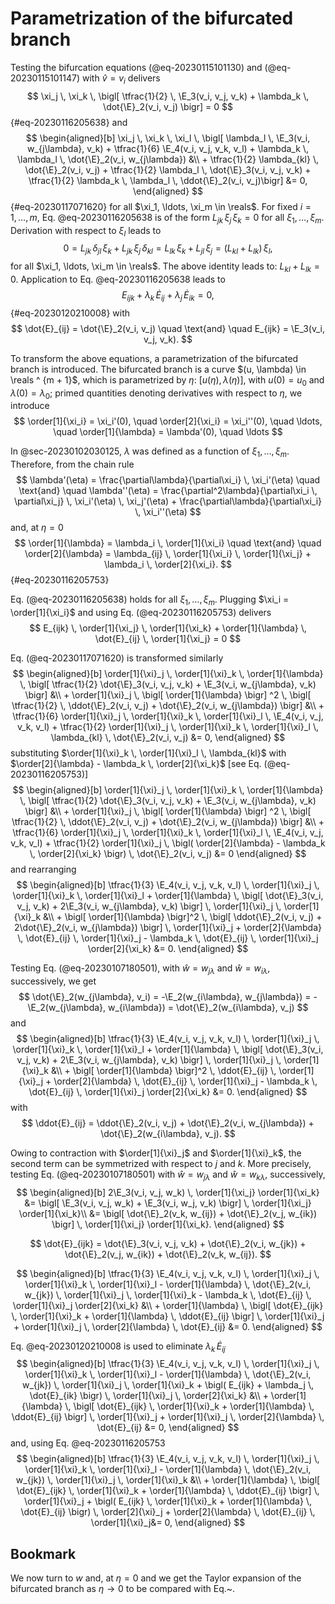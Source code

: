 # Parametrization of the bifurcated branch

$$
\newcommand{\E}{\mathcal{E}}
\newcommand{\order}[2][1]{#2^{(#1)}}
\newcommand{\reals}{\mathbb{R}}
$$

Testing the bifurcation equations (@eq-20230115101130) and (@eq-20230115101147) with $\hat{v} = v_i$ delivers
$$
\xi_j \, \xi_k \, \bigl[ \tfrac{1}{2} \, \E_3(v_i, v_j, v_k) + \lambda_k \, \dot{\E}_2(v_i, v_j) \bigr] = 0
$$ {#eq-20230116205638}
and
$$
\begin{aligned}[b]
\xi_j \, \xi_k \, \xi_l \, \bigl[ \lambda_l \, \E_3(v_i, w_{j\lambda}, v_k) + \tfrac{1}{6} \E_4(v_i, v_j, v_k, v_l) + \lambda_k \, \lambda_l \, \dot{\E}_2(v_i, w_{j\lambda}) &\\
+ \tfrac{1}{2} \lambda_{kl} \, \dot{\E}_2(v_i, v_j) + \tfrac{1}{2} \lambda_l \, \dot{\E}_3(v_i, v_j, v_k) + \tfrac{1}{2} \lambda_k \, \lambda_l \, \ddot{\E}_2(v_i, v_j)\bigr] &= 0,
\end{aligned}
$$ {#eq-20230117071620}
for all $\xi_1, \ldots, \xi_m \in \reals$. For fixed $i = 1, \ldots, m$, Eq. @eq-20230116205638 is of the form
$L_{jk} \, \xi_j \, \xi_k = 0$ for all $\xi_1, \ldots, \xi_m$. Derivation with respect to $\xi_l$ leads to
$$
0 = L_{jk} \, \delta_{jl} \, \xi_k + L_{jk} \, \xi_j \, \delta_{kl} = L_{lk} \, \xi_k + L_{jl} \, \xi_j = \bigl(L_{kl} +L_{lk} \bigr) \, \xi_l,
$$
for all $\xi_1, \ldots, \xi_m \in \reals$. The above identity leads to: $L_{kl} + L_{lk} = 0$. Application to
Eq. @eq-20230116205638 leads to
$$
E_{ijk} + \lambda_k \, \dot{E}_{ij} + \lambda_j \, \dot{E}_{ik} = 0,
$$ {#eq-20230120210008}
with
$$
\dot{E}_{ij} = \dot{\E}_2(v_i, v_j) \quad \text{and} \quad E_{ijk} = \E_3(v_i, v_j, v_k).
$$

To transform the above equations, a parametrization of the bifurcated branch is introduced. The bifurcated branch is a
curve $(u, \lambda) \in \reals ^ {m + 1}$, which is parametrized by $\eta$: $[u(\eta), \lambda(\eta)]$, with $u(0) =
u_0$ and $\lambda(0) = \lambda_0$; primed quantities denoting derivatives with respect to $\eta$, we introduce
$$
\order[1]{\xi_i} = \xi_i'(0), \quad \order[2]{\xi_i} = \xi_i''(0), \quad \ldots, \quad \order[1]{\lambda} = \lambda'(0), \quad \ldots
$$

In @sec-20230102030125, $\lambda$ was defined as a function of $\xi_1, \ldots, \xi_m$. Therefore, from the chain rule $$
\lambda'(\eta) = \frac{\partial\lambda}{\partial\xi_i} \, \xi_i'(\eta) \quad \text{and} \quad \lambda''(\eta)  = \frac{\partial^2\lambda}{\partial\xi_i \, \partial\xi_j} \, \xi_i'(\eta) \, \xi_j'(\eta) + \frac{\partial\lambda}{\partial\xi_i} \, \xi_i''(\eta)
$$ and, at $\eta = 0$
$$
\order[1]{\lambda} = \lambda_i \, \order[1]{\xi_i} \quad \text{and} \quad \order[2]{\lambda} = \lambda_{ij} \, \order[1]{\xi_i} \, \order[1]{\xi_j} + \lambda_i \, \order[2]{\xi_i}.
$$ {#eq-20230116205753}

Eq. (@eq-20230116205638) holds for all $\xi_1, \ldots, \xi_m$. Plugging $\xi_i = \order[1]{\xi_i}$ and using Eq. (@eq-20230116205753) delivers
$$
E_{ijk} \, \order[1]{\xi_j} \, \order[1]{\xi_k} + \order[1]{\lambda} \, \dot{E}_{ij} \, \order[1]{\xi_j} = 0
$$

Eq. (@eq-20230117071620) is transformed similarly
$$
\begin{aligned}[b]
\order[1]{\xi}_j \, \order[1]{\xi}_k \, \order[1]{\lambda} \, \bigl[ \tfrac{1}{2} \dot{\E}_3(v_i, v_j, v_k) + \E_3(v_i, w_{j\lambda}, v_k) \bigr] &\\
+ \order[1]{\xi}_j \, \bigl[ \order[1]{\lambda} \bigr] ^2 \, \bigl[ \tfrac{1}{2} \, \ddot{\E}_2(v_i, v_j) + \dot{\E}_2(v_i, w_{j\lambda}) \bigr] &\\
+ \tfrac{1}{6} \order[1]{\xi}_j \, \order[1]{\xi}_k \, \order[1]{\xi}_l \, \E_4(v_i, v_j, v_k, v_l) + \tfrac{1}{2} \order[1]{\xi}_j \, \order[1]{\xi}_k \, \order[1]{\xi}_l \, \lambda_{kl} \, \dot{\E}_2(v_i, v_j) &= 0,
\end{aligned}
$$
substituting $\order[1]{\xi}_k \, \order[1]{\xi}_l \, \lambda_{kl}$ with $\order[2]{\lambda} - \lambda_k \, \order[2]{\xi_k}$ \[see Eq. (@eq-20230116205753)\]
$$
\begin{aligned}[b]
\order[1]{\xi}_j \, \order[1]{\xi}_k \, \order[1]{\lambda} \, \bigl[ \tfrac{1}{2} \dot{\E}_3(v_i, v_j, v_k) + \E_3(v_i, w_{j\lambda}, v_k) \bigr] &\\
+ \order[1]{\xi}_j \, \bigl[ \order[1]{\lambda} \bigr] ^2 \, \bigl[ \tfrac{1}{2} \, \ddot{\E}_2(v_i, v_j) + \dot{\E}_2(v_i, w_{j\lambda}) \bigr] &\\
+ \tfrac{1}{6} \order[1]{\xi}_j \, \order[1]{\xi}_k \, \order[1]{\xi}_l \, \E_4(v_i, v_j, v_k, v_l) + \tfrac{1}{2} \order[1]{\xi}_j \, \bigl( \order[2]{\lambda} - \lambda_k \, \order[2]{\xi_k} \bigr) \, \dot{\E}_2(v_i, v_j) &= 0
\end{aligned}
$$
and rearranging
$$
\begin{aligned}[b]
\tfrac{1}{3} \E_4(v_i, v_j, v_k, v_l) \, \order[1]{\xi}_j \, \order[1]{\xi}_k \, \order[1]{\xi}_l
+ \order[1]{\lambda} \, \bigl[ \dot{\E}_3(v_i, v_j, v_k) + 2\E_3(v_i, w_{j\lambda}, v_k) \bigr] \, \order[1]{\xi}_j \, \order[1]{\xi}_k &\\
+ \bigl[ \order[1]{\lambda} \bigr]^2 \, \bigl[ \ddot{\E}_2(v_i, v_j) + 2\dot{\E}_2(v_i, w_{j\lambda}) \bigr] \, \order[1]{\xi}_j
+ \order[2]{\lambda} \, \dot{E}_{ij} \, \order[1]{\xi}_j - \lambda_k \, \dot{E}_{ij} \, \order[1]{\xi}_j \order[2]{\xi_k}
&= 0.
\end{aligned}
$$

Testing Eq. (@eq-20230107180501), with $\hat{w} = w_{j\lambda}$ and $\hat{w} = w_{i\lambda}$, successively, we get
$$
\dot{\E}_2(w_{j\lambda}, v_i) = -\E_2(w_{i\lambda}, w_{j\lambda}) = -\E_2(w_{j\lambda}, w_{i\lambda}) = \dot{\E}_2(w_{i\lambda}, v_j)
$$
and
$$
\begin{aligned}[b]
\tfrac{1}{3} \E_4(v_i, v_j, v_k, v_l) \, \order[1]{\xi}_j \, \order[1]{\xi}_k \, \order[1]{\xi}_l
+ \order[1]{\lambda} \, \bigl[ \dot{\E}_3(v_i, v_j, v_k) + 2\E_3(v_i, w_{j\lambda}, v_k) \bigr] \, \order[1]{\xi}_j \, \order[1]{\xi}_k &\\
+ \bigl[ \order[1]{\lambda} \bigr]^2 \, \ddot{E}_{ij} \, \order[1]{\xi}_j + \order[2]{\lambda} \, \dot{E}_{ij} \, \order[1]{\xi}_j - \lambda_k \, \dot{E}_{ij} \, \order[1]{\xi}_j \order[2]{\xi_k}
&= 0.
\end{aligned}
$$
with
$$
\ddot{E}_{ij} = \ddot{\E}_2(v_i, v_j) + \dot{\E}_2(v_i, w_{j\lambda}) + \dot{\E}_2(w_{i\lambda}, v_j).
$$

Owing to contraction with $\order[1]{\xi}_j$ and $\order[1]{\xi}_k$, the second term can be symmetrized with respect to $j$ and $k$. More precisely, testing Eq. (@eq-20230107180501) with $\hat{w} = w_{j\lambda}$ and $\hat{w} = w_{k\lambda}$, successively,
$$
\begin{aligned}[b]
2\E_3(v_i, v_j, w_k) \, \order[1]{\xi_j} \order[1]{\xi_k} &= \bigl[ \E_3(v_i, v_j, w_k) + \E_3(v_i, w_j, v_k) \bigr] \, \order[1]{\xi_j} \order[1]{\xi_k}\\
&= \bigl[ \dot{\E}_2(v_k, w_{ij}) + \dot{\E}_2(v_j, w_{ik}) \bigr] \, \order[1]{\xi_j} \order[1]{\xi_k}.
\end{aligned}
$$

$$
\dot{E}_{ijk} = \dot{\E}_3(v_i, v_j, v_k) + \dot{\E}_2(v_i, w_{jk}) + \dot{\E}_2(v_j, w_{ik}) + \dot{\E}_2(v_k, w_{ij}).
$$

$$
\begin{aligned}[b]
\tfrac{1}{3} \E_4(v_i, v_j, v_k, v_l) \, \order[1]{\xi}_j \, \order[1]{\xi}_k \, \order[1]{\xi}_l
- \order[1]{\lambda} \, \dot{\E}_2(v_i, w_{jk}) \, \order[1]{\xi}_j \, \order[1]{\xi}_k
- \lambda_k \, \dot{E}_{ij} \, \order[1]{\xi}_j \order[2]{\xi_k} &\\
+ \order[1]{\lambda} \, \bigl[ \dot{E}_{ijk} \, \order[1]{\xi}_k + \order[1]{\lambda} \, \ddot{E}_{ij} \bigr] \, \order[1]{\xi}_j
+ \order[1]{\xi}_j \, \order[2]{\lambda} \, \dot{E}_{ij} &= 0.
\end{aligned}
$$

Eq. @eq-20230120210008 is used to eliminate $\lambda_k \, \dot{E}_{ij}$
$$
\begin{aligned}[b]
\tfrac{1}{3} \E_4(v_i, v_j, v_k, v_l) \, \order[1]{\xi}_j \, \order[1]{\xi}_k \, \order[1]{\xi}_l
- \order[1]{\lambda} \, \dot{\E}_2(v_i, w_{jk}) \, \order[1]{\xi}_j \, \order[1]{\xi}_k
+ \bigl( E_{ijk} + \lambda_j \, \dot{E}_{ik} \bigr) \, \order[1]{\xi}_j \, \order[2]{\xi_k} &\\
+ \order[1]{\lambda} \, \bigl[ \dot{E}_{ijk} \, \order[1]{\xi}_k + \order[1]{\lambda} \, \ddot{E}_{ij} \bigr] \, \order[1]{\xi}_j
+ \order[1]{\xi}_j \, \order[2]{\lambda} \, \dot{E}_{ij} &= 0,
\end{aligned}
$$
and, using Eq. @eq-20230116205753
$$
\begin{aligned}[b]
\tfrac{1}{3} \E_4(v_i, v_j, v_k, v_l) \, \order[1]{\xi}_j \, \order[1]{\xi}_k \, \order[1]{\xi}_l
- \order[1]{\lambda} \, \dot{\E}_2(v_i, w_{jk}) \, \order[1]{\xi}_j \, \order[1]{\xi}_k
 &\\
+ \order[1]{\lambda} \, \bigl[ \dot{E}_{ijk} \, \order[1]{\xi}_k + \order[1]{\lambda} \, \ddot{E}_{ij} \bigr] \, \order[1]{\xi}_j
  + \bigl( E_{ijk}  \, \order[1]{\xi}_k  + \order[1]{\lambda} \, \dot{E}_{ij} \bigr) \, \order[2]{\xi}_j + \order[2]{\lambda} \, \dot{E}_{ij}  \, \order[1]{\xi}_j&= 0,
\end{aligned}
$$

## Bookmark

We now turn to $w$ \begin{equation}
  w'(\eta) = w_{,i} \, \xi_i' + w_{,\lambda} \, \lambda'
  \quad \text{and} \quad
  w''(\eta) = w_{,ij} \, \xi_i' \, \xi_j' + 2w_{,i\lambda} \, \xi_i' \, \lambda' + w_{,i} \, \xi_i'' + w_{,\lambda\lambda} \, \lambda^{'2} + w_{,\lambda} \, \lambda''
\end{equation} and, at $\eta = 0$ \begin{equation}
  w'(0) = 0 \quad \text{and} \quad w''(0) = \order[1]{\xi_i} \, \order[1]{\xi_j} \, w_{ij}  + 2 \order[1]{\lambda} \, \order[1]{\xi_i} \, w_i
\end{equation} and we get the Taylor expansion of the bifurcated branch as $\eta \to 0$ \begin{equation}
  u(\eta) = u^\ast[\lambda(\eta)] + \order[1]{\xi_i} \, v_i + \tfrac{1}{2} \bigl( \order[2]{\xi_i} \, v_i + \order[1]{\xi_i} \, \order[1]{\xi_j} \, w_{ij}  + 2\order[1]{\lambda} \, \order[1]{\xi_i} \, w_i\bigr) + o(\eta^2),
\end{equation} to be compared with Eq.\~\eqref{eq:20220524134613}.
